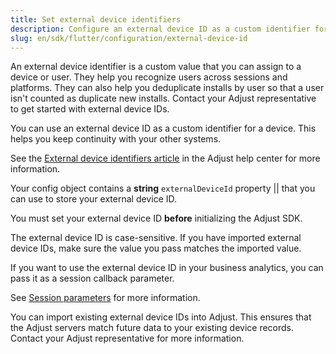 ```yaml
---
title: Set external device identifiers
description: Configure an external device ID as a custom identifier for a device.
slug: en/sdk/flutter/configuration/external-device-id
---
```


An external device identifier is a custom value that you can assign to a device or user. They help you recognize users across sessions and platforms. They can also help you deduplicate installs by user so that a user isn't counted as duplicate new installs. Contact your Adjust representative to get started with external device IDs.

You can use an external device ID as a custom identifier for a device. This helps you keep continuity with your other systems.

<Callout type="seealso">

See the [External device identifiers article](https://help.adjust.com/en/article/external-device-identifiers) in the Adjust help center for more information.

</Callout>


Your config object contains a **string** <Tooltip>`externalDeviceId` property || <ExternalDeviceIdSig /></Tooltip> that you can use to store your external device ID.

<Callout type="important">

You must set your external device ID **before** initializing the Adjust SDK.

</Callout>

The external device ID is case-sensitive. If you have imported external device IDs, make sure the value you pass matches the imported value.


<ExternalDeviceId />

If you want to use the external device ID in your business analytics, you can pass it as a session callback parameter.

<Callout type="seealso">

See [Session parameters](/en/sdk/flutter/features/session-parameters) for more information.

</Callout>

You can import existing external device IDs into Adjust. This ensures that the Adjust servers match future data to your existing device records. Contact your Adjust representative for more information.
